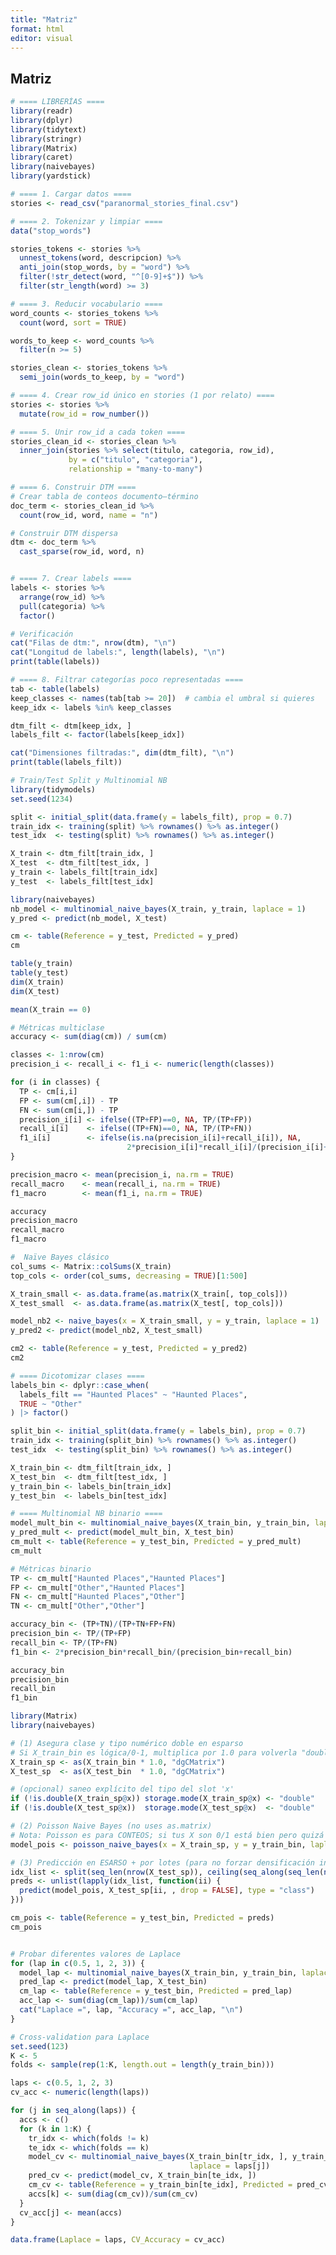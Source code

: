 ```yaml
---
title: "Matriz"
format: html
editor: visual
---
```


## Matriz

```r
# ==== LIBRERÍAS ====
library(readr)
library(dplyr)
library(tidytext)
library(stringr)
library(Matrix)
library(caret)
library(naivebayes)
library(yardstick)

# ==== 1. Cargar datos ====
stories <- read_csv("paranormal_stories_final.csv")

# ==== 2. Tokenizar y limpiar ====
data("stop_words")

stories_tokens <- stories %>%
  unnest_tokens(word, descripcion) %>%
  anti_join(stop_words, by = "word") %>%
  filter(!str_detect(word, "^[0-9]+$")) %>%
  filter(str_length(word) >= 3)

# ==== 3. Reducir vocabulario ====
word_counts <- stories_tokens %>%
  count(word, sort = TRUE)

words_to_keep <- word_counts %>%
  filter(n >= 5)

stories_clean <- stories_tokens %>%
  semi_join(words_to_keep, by = "word")

# ==== 4. Crear row_id único en stories (1 por relato) ====
stories <- stories %>%
  mutate(row_id = row_number())

# ==== 5. Unir row_id a cada token ====
stories_clean_id <- stories_clean %>%
  inner_join(stories %>% select(titulo, categoria, row_id),
             by = c("titulo", "categoria"),
             relationship = "many-to-many")

# ==== 6. Construir DTM ====
# Crear tabla de conteos documento–término
doc_term <- stories_clean_id %>%
  count(row_id, word, name = "n")

# Construir DTM dispersa
dtm <- doc_term %>%
  cast_sparse(row_id, word, n)


# ==== 7. Crear labels ====
labels <- stories %>%
  arrange(row_id) %>%
  pull(categoria) %>%
  factor()

# Verificación
cat("Filas de dtm:", nrow(dtm), "\n")
cat("Longitud de labels:", length(labels), "\n")
print(table(labels))

# ==== 8. Filtrar categorías poco representadas ====
tab <- table(labels)
keep_classes <- names(tab[tab >= 20])  # cambia el umbral si quieres
keep_idx <- labels %in% keep_classes

dtm_filt <- dtm[keep_idx, ]
labels_filt <- factor(labels[keep_idx])

cat("Dimensiones filtradas:", dim(dtm_filt), "\n")
print(table(labels_filt))
```

```r
# Train/Test Split y Multinomial NB
library(tidymodels)
set.seed(1234)

split <- initial_split(data.frame(y = labels_filt), prop = 0.7)
train_idx <- training(split) %>% rownames() %>% as.integer()
test_idx  <- testing(split) %>% rownames() %>% as.integer()

X_train <- dtm_filt[train_idx, ]
X_test  <- dtm_filt[test_idx, ]
y_train <- labels_filt[train_idx]
y_test  <- labels_filt[test_idx]

library(naivebayes)
nb_model <- multinomial_naive_bayes(X_train, y_train, laplace = 1)
y_pred <- predict(nb_model, X_test)

cm <- table(Reference = y_test, Predicted = y_pred)
cm
```

```r
table(y_train)
table(y_test)
dim(X_train)
dim(X_test)
```

```r
mean(X_train == 0)
```


```r
# Métricas multiclase
accuracy <- sum(diag(cm)) / sum(cm)

classes <- 1:nrow(cm)
precision_i <- recall_i <- f1_i <- numeric(length(classes))

for (i in classes) {
  TP <- cm[i,i]
  FP <- sum(cm[,i]) - TP
  FN <- sum(cm[i,]) - TP
  precision_i[i] <- ifelse((TP+FP)==0, NA, TP/(TP+FP))
  recall_i[i]    <- ifelse((TP+FN)==0, NA, TP/(TP+FN))
  f1_i[i]        <- ifelse(is.na(precision_i[i]+recall_i[i]), NA,
                          2*precision_i[i]*recall_i[i]/(precision_i[i]+recall_i[i]))
}

precision_macro <- mean(precision_i, na.rm = TRUE)
recall_macro    <- mean(recall_i, na.rm = TRUE)
f1_macro        <- mean(f1_i, na.rm = TRUE)

accuracy
precision_macro
recall_macro
f1_macro

```

```r
#  Naïve Bayes clásico
col_sums <- Matrix::colSums(X_train)
top_cols <- order(col_sums, decreasing = TRUE)[1:500]

X_train_small <- as.data.frame(as.matrix(X_train[, top_cols]))
X_test_small  <- as.data.frame(as.matrix(X_test[, top_cols]))

model_nb2 <- naive_bayes(x = X_train_small, y = y_train, laplace = 1)
y_pred2 <- predict(model_nb2, X_test_small)

cm2 <- table(Reference = y_test, Predicted = y_pred2)
cm2
```

```r
# ==== Dicotomizar clases ====
labels_bin <- dplyr::case_when(
  labels_filt == "Haunted Places" ~ "Haunted Places",
  TRUE ~ "Other"
) |> factor()

split_bin <- initial_split(data.frame(y = labels_bin), prop = 0.7)
train_idx <- training(split_bin) %>% rownames() %>% as.integer()
test_idx  <- testing(split_bin) %>% rownames() %>% as.integer()

X_train_bin <- dtm_filt[train_idx, ]
X_test_bin  <- dtm_filt[test_idx, ]
y_train_bin <- labels_bin[train_idx]
y_test_bin  <- labels_bin[test_idx]

```

```r
# ==== Multinomial NB binario ====
model_mult_bin <- multinomial_naive_bayes(X_train_bin, y_train_bin, laplace = 1)
y_pred_mult <- predict(model_mult_bin, X_test_bin)
cm_mult <- table(Reference = y_test_bin, Predicted = y_pred_mult)
cm_mult

# Métricas binario
TP <- cm_mult["Haunted Places","Haunted Places"]
FP <- cm_mult["Other","Haunted Places"]
FN <- cm_mult["Haunted Places","Other"]
TN <- cm_mult["Other","Other"]

accuracy_bin <- (TP+TN)/(TP+TN+FP+FN)
precision_bin <- TP/(TP+FP)
recall_bin <- TP/(TP+FN)
f1_bin <- 2*precision_bin*recall_bin/(precision_bin+recall_bin)

accuracy_bin
precision_bin
recall_bin
f1_bin

```


```r
library(Matrix)
library(naivebayes)

# (1) Asegura clase y tipo numérico doble en esparso
# Si X_train_bin es lógica/0-1, multiplica por 1.0 para volverla "double"
X_train_sp <- as(X_train_bin * 1.0, "dgCMatrix")
X_test_sp  <- as(X_test_bin  * 1.0, "dgCMatrix")

# (opcional) saneo explícito del tipo del slot 'x'
if (!is.double(X_train_sp@x)) storage.mode(X_train_sp@x) <- "double"
if (!is.double(X_test_sp@x))  storage.mode(X_test_sp@x)  <- "double"

# (2) Poisson Naive Bayes (no uses as.matrix)
# Nota: Poisson es para CONTEOS; si tus X son 0/1 está bien pero quizá te convenga Bernoulli (abajo).
model_pois <- poisson_naive_bayes(x = X_train_sp, y = y_train_bin, laplace = 1)

# (3) Predicción en ESARSO + por lotes (para no forzar densificación interna)
idx_list <- split(seq_len(nrow(X_test_sp)), ceiling(seq_along(seq_len(nrow(X_test_sp)))/10000))
preds <- unlist(lapply(idx_list, function(ii) {
  predict(model_pois, X_test_sp[ii, , drop = FALSE], type = "class")
}))

cm_pois <- table(Reference = y_test_bin, Predicted = preds)
cm_pois



```


```r
# Probar diferentes valores de Laplace
for (lap in c(0.5, 1, 2, 3)) {
  model_lap <- multinomial_naive_bayes(X_train_bin, y_train_bin, laplace = lap)
  pred_lap <- predict(model_lap, X_test_bin)
  cm_lap <- table(Reference = y_test_bin, Predicted = pred_lap)
  acc_lap <- sum(diag(cm_lap))/sum(cm_lap)
  cat("Laplace =", lap, "Accuracy =", acc_lap, "\n")
}
```


```r
# Cross-validation para Laplace 
set.seed(123)
K <- 5
folds <- sample(rep(1:K, length.out = length(y_train_bin)))

laps <- c(0.5, 1, 2, 3)
cv_acc <- numeric(length(laps))

for (j in seq_along(laps)) {
  accs <- c()
  for (k in 1:K) {
    tr_idx <- which(folds != k)
    te_idx <- which(folds == k)
    model_cv <- multinomial_naive_bayes(X_train_bin[tr_idx, ], y_train_bin[tr_idx],
                                        laplace = laps[j])
    pred_cv <- predict(model_cv, X_train_bin[te_idx, ])
    cm_cv <- table(Reference = y_train_bin[te_idx], Predicted = pred_cv)
    accs[k] <- sum(diag(cm_cv))/sum(cm_cv)
  }
  cv_acc[j] <- mean(accs)
}

data.frame(Laplace = laps, CV_Accuracy = cv_acc)
```